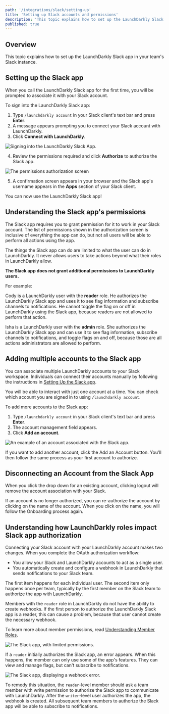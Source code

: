 ```yaml
---
path: '/integrations/slack/setting-up'
title: 'Setting up Slack accounts and permissions'
description: 'This topic explains how to set up the LaunchDarkly Slack app in your team''s Slack instance.'
published: true
---
```


## Overview

This topic explains how to set up the LaunchDarkly Slack app in your team's Slack instance.

## Setting up the Slack app

When you call the LaunchDarkly Slack app for the first time, you will be prompted to associate it with your Slack account.

To sign into the LaunchDarkly Slack app:

1. Type `/launchdarkly account` in your Slack client's text bar and press **Enter**.
2. A message appears prompting you to connect your Slack account with LaunchDarkly.
3. Click **Connect with LaunchDarkly**.

![Signing into the LaunchDarkly Slack App.](../../images/slack-ld-connect.png) 


4. Review the permissions required and click **Authorize** to authorize the Slack app.

![The permissions authorization screen](../../images/slack-ld-authorize.png) 


5. A confirmation screen appears in your browser and the Slack app's username appears in the **Apps** section of your Slack client.

You can now use the LaunchDarkly Slack app!

## Understanding the Slack app's permissions

The Slack app requires you to grant permission for it to work in your Slack account. The list of permissions shown in the authorization screen is inclusive of everything the app can do, but not all users will be able to perform all actions using the app.

The things the Slack app can do are limited to what the user can do in LaunchDarkly. It never allows users to take actions beyond what their roles in LaunchDarkly allow.

**The Slack app does not grant additional permissions to LaunchDarkly users.**

For example:

Cody is a LaunchDarkly user with the **reader** role. He authorizes the LaunchDarkly Slack app and uses it to see flag information and subscribe channels to notifications. He cannot toggle the flag on or off in LaunchDarkly using the Slack app, because readers are not allowed to perform that action.

Isha is a LaunchDarkly user with the **admin** role. She authorizes the LaunchDarkly Slack app and can use it to see flag information, subscribe channels to notifications, and toggle flags on and off, because those are all actions administrators are allowed to perform.

## Adding multiple accounts to the Slack app

You can associate multiple LaunchDarkly accounts to your Slack workspace. Individuals can connect their accounts manually by following the instructions in [Setting Up the Slack app](#setting-up-the-slack-app).

You will be able to interact with just one account at a time. You can check which account you are signed in to using `/launchdarkly account`.

To add more accounts to the Slack app:

1. Type `/launchdarkly account` in your Slack client's text bar and press **Enter**.
2. The account management field appears.
3. Click **Add an account**.

![An example of an account associated with the Slack app.](../../images/slack-ld-add-account.png) 


If you want to add another account, click the Add an Account button. You'll then follow the same process as your first account to authorize.

## Disconnecting an Account from the Slack App

When you click the drop down for an existing account, clicking logout will remove the account association with your Slack.

If an account is no longer authorized, you can re-authorize the account by clicking on the name of the account. When you click on the name, you will follow the Onboarding process again.

## Understanding how LaunchDarkly roles impact Slack app authorization

Connecting your Slack account with your LaunchDarkly account makes two changes. When you complete the OAuth authorization workflow:

- You allow your Slack and LaunchDarkly accounts to act as a single user.
- You automatically create and configure a webhook in LaunchDarkly that sends notifications to your Slack team.

The first item happens for each individual user. The second item only happens once per team, typically by the first member on the Slack team to authorize the app with LaunchDarkly.

Members with the `reader` role in LaunchDarkly do not have the ability to create webhooks. If the first person to authorize the LaunchDarkly Slack app is a reader, this can cause a problem, because that user cannot create the necessary webhook.

To learn more about member permissions, read [Understanding Member Roles](/home/team/managing#understanding-member-roles).

![The Slack app, with limited permissions.](../../images/slack-ld-reader-authorization.png) 


If a `reader` initially authorizes the Slack app, an error appears. When this happens, the member can only use some of the app's features. They can view and manage flags, but can't subscribe to notifications.

![The Slack app, displaying a webhook error.](../../images/slack-ld-failed-subscribe.png) 


To remedy this situation, the `reader`-level member should ask a team member with write permission to authorize the Slack app to communicate with LaunchDarkly. After the `writer`-level user authorizes the app, the webhook is created. All subsequent team members to authorize the Slack app will be able to subscribe to notifications.
